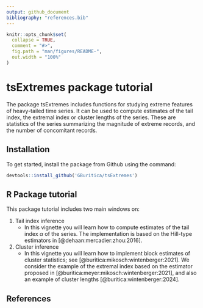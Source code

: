 ```yaml
---
output: github_document
bibliography: "references.bib"
---
```


<!-- README.md is generated from README.Rmd. Please edit that file -->

```r
knitr::opts_chunk$set(
  collapse = TRUE,
  comment = "#>",
  fig.path = "man/figures/README-",
  out.width = "100%"
)
```

# tsExtremes package tutorial

<!-- badges: start -->

<!-- badges: end -->

The package tsExtremes includes functions for studying extreme features of heavy-tailed time series.
It can be used to compute estimates of the tail index, the extremal index or cluster lengths of the series. These are statistics of the series summarizing the magnitude of extreme records, and the number of concomitant records.

## Installation

<!-- You can install the released version of tsExtremes from [CRAN](https://CRAN.R-project.org) with: -->

To get started, install the package from Github using the command:

``` r
devtools::install_github('GBuritica/tsExtremes')
```

## R Package tutorial

This package tutorial includes two main windows on:

1.  Tail index inference
    -   In this vignette you will learn how to compute estimates of the tail index $\alpha$ of the series. The implementation is based on the Hill-type estimators in [@dehaan:mercadier:zhou:2016].

2.  Cluster inference
    -   In this vignette you will learn how to implement block estimates of cluster statistics; see [@buritica:mikosch:wintenberger:2021]. We consider the example of the extremal index based on the estimator proposed in [@buritica:meyer:mikosch:wintenberger:2021], and also an example of cluster lengths [@buritica:wintenberger:2024].

## References
